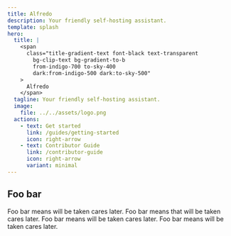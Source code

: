 ```yaml
---
title: Alfredo
description: Your friendly self-hosting assistant.
template: splash
hero:
  title: |
    <span
      class="title-gradient-text font-black text-transparent
        bg-clip-text bg-gradient-to-b
        from-indigo-700 to-sky-400
        dark:from-indigo-500 dark:to-sky-500"
    >
      Alfredo
    </span>
  tagline: Your friendly self-hosting assistant.
  image:
    file: ../../assets/logo.png
  actions:
    - text: Get started
      link: /guides/getting-started
      icon: right-arrow
    - text: Contributor Guide
      link: /contributor-guide
      icon: right-arrow
      variant: minimal
---
```



## Foo bar

<CardGrid stagger>
	<Card title="Foo bar" icon="pencil">
		Foo bar means will be taken cares later.
	</Card>
	<Card title="Foo bar " icon="add-document">
		Foo bar means that will be taken cares later.
	</Card>
	<Card title="Foo bar" icon="setting">
		Foo bar means will be taken cares later.
	</Card>
	<Card title="Foo bar " icon="open-book">
		Foo bar means will be taken cares later.
	</Card>
</CardGrid>
